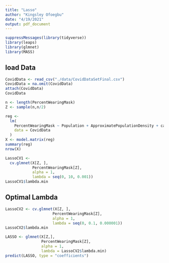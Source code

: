 ```yaml
---
title: "Lasso"
author: "Kingsley Ofoegbu"
date: "4/19/2021"
output: pdf_document
---
```


```r
suppressMessages(library(tidyverse))
library(leaps)
library(glmnet)
library(MASS)
```


## load Data
```r
CovidData <- read_csv("./data/CovidDataSetFinal.csv")
CovidData = na.omit(CovidData)
attach(CovidData)
CovidData 
```
```r
n <- length(PercentWearingMask)
Z <- sample(n,n/2)
```

```r
reg <-
  lm(
    PercentWearingMask ~ Population + ApproximatePopulationDensity + cases + COVID_deaths + confirmed_cases + confirmed_deaths + PercentUnemployed + MedianHouseholdIncome + PercentAfricanAmerican + PercentHispanic + PercentAsianAmerican + PercentWhiteAmerican + PercentNativeAmericanAndAlaskaNative + PercentNativeHawaiianAndOtherPacificIslander + PercPeopleWithCollegeOrAssociateDegreePerYear + StatewideMaskRequirement + PercentMale + PercentFemale + PercAdultsWithLessThanHighSchoolDiploma + PercAdultsWithHighSchoolDiploma + PercAdultsWithSomeCollegeOrAssociateDegree + PercAdultsWithBachelorDegreeOrHigher,
    data = CovidData
  )
X <- model.matrix(reg)
summary(reg)
nrow(X)
```

```r
LassoCV1 <-
  cv.glmnet(X[Z, ],
            PercentWearingMask[Z],
            alpha = 1,
            lambda = seq(0, 10, 0.001))
LassoCV1$lambda.min
```
## Optimal Lambda
```r
LassoCV2 <- cv.glmnet(X[Z, ],
                     PercentWearingMask[Z],
                     alpha = 1,
                     lambda = seq(0, 0.1, 0.000001))
LassoCV2$lambda.min
```

```r
LASSO <- glmnet(X[Z,],
                PercentWearingMask[Z],
                alpha = 1,
                lambda = LassoCV2$lambda.min)
predict(LASSO, type = "coefficients")
```


